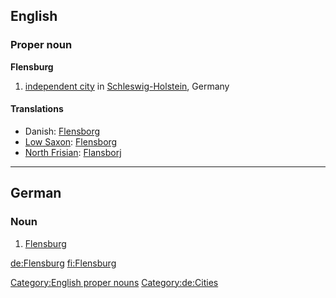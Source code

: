 ==English==
{{wikipedia}}
===Proper noun===
'''Flensburg'''

# [[independent city]] in [[Schleswig-Holstein]], Germany

[[Category:English proper nouns]]

====Translations====
*Danish: [[Flensborg]]
*[[Low Saxon]]: [[Flensborg]]
*[[North Frisian]]: [[Flansborj]]
----

==German==
{{wikipedia|lang=de}}

===Noun===
{{infl|de|proper noun}}

# [[Flensburg#English|Flensburg]]

[[Category:de:Cities]]

[[de:Flensburg]]
[[fi:Flensburg]]